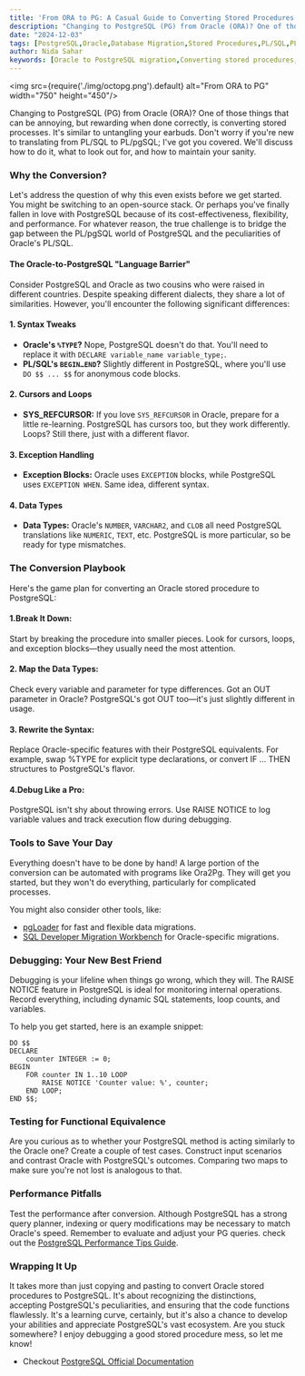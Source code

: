 ```yaml
---
title: 'From ORA to PG: A Casual Guide to Converting Stored Procedures'
description: "Changing to PostgreSQL (PG) from Oracle (ORA)? One of those things that can be annoying, but rewarding when done correctly, is converting stored processes. It's similar to untangling your earbuds. Don't worry if you're new to translating from PL/SQL to PL/pgSQL; I've got you covered. We'll discuss how to do it, what to look out for, and how to maintain your sanity."
date: "2024-12-03"
tags: [PostgreSQL,Oracle,Database Migration,Stored Procedures,PL/SQL,PL/pgSQL]
author: Nida Sahar
keywords: [Oracle to PostgreSQL migration,Converting stored procedures,PL/SQL to PL/pgSQL,Database migration guide,PostgreSQL syntax differences,Oracle compatibility,SQL debugging tools,PostgreSQL exception handling,Database performance optimization]
---
```



<img src={require('./img/octopg.png').default} alt="From ORA to PG" width="750" height="450"/>
<br/>

Changing to PostgreSQL (PG) from Oracle (ORA)? One of those things that can be annoying, but rewarding when done correctly, is converting stored processes. It's similar to untangling your earbuds. Don't worry if you're new to translating from PL/SQL to PL/pgSQL; I've got you covered. We'll discuss how to do it, what to look out for, and how to maintain your sanity.



### Why the Conversion?
Let's address the question of why this even exists before we get started. You might be switching to an open-source stack. Or perhaps you've finally fallen in love with PostgreSQL because of its cost-effectiveness, flexibility, and performance. For whatever reason, the true challenge is to bridge the gap between the PL/pgSQL world of PostgreSQL and the peculiarities of Oracle's PL/SQL.


#### The Oracle-to-PostgreSQL "Language Barrier"

Consider PostgreSQL and Oracle as two cousins who were raised in different countries. Despite speaking different dialects, they share a lot of similarities. However, you'll encounter the following significant differences:

#### 1. Syntax Tweaks

- **Oracle's `%TYPE`?** Nope, PostgreSQL doesn't do that. You'll need to replace it with `DECLARE variable_name variable_type;`.  
- **PL/SQL's `BEGIN…END`?** Slightly different in PostgreSQL, where you'll use `DO $$ ... $$` for anonymous code blocks.

#### 2. Cursors and Loops

- **SYS_REFCURSOR:** If you love `SYS_REFCURSOR` in Oracle, prepare for a little re-learning. PostgreSQL has cursors too, but they work differently. Loops? Still there, just with a different flavor.


#### 3. Exception Handling

- **Exception Blocks:** Oracle uses `EXCEPTION` blocks, while PostgreSQL uses `EXCEPTION WHEN`. Same idea, different syntax.

#### 4. Data Types

- **Data Types:** Oracle's `NUMBER`, `VARCHAR2`, and `CLOB` all need PostgreSQL translations like `NUMERIC`, `TEXT`, etc. PostgreSQL is more particular, so be ready for type mismatches.



### The Conversion Playbook

Here's the game plan for converting an Oracle stored procedure to PostgreSQL:

#### 1.Break It Down:
 Start by breaking the procedure into smaller pieces. Look for cursors, loops, and exception blocks—they usually need the most attention.


#### 2. Map the Data Types:
 Check every variable and parameter for type differences. Got an OUT parameter in Oracle? PostgreSQL's got OUT too—it's just slightly different in usage.


#### 3. Rewrite the Syntax:
 Replace Oracle-specific features with their PostgreSQL equivalents. For example, swap %TYPE for explicit type declarations, or convert IF … THEN structures to PostgreSQL's flavor.


#### 4.Debug Like a Pro:
 PostgreSQL isn't shy about throwing errors. Use RAISE NOTICE to log variable values and track execution flow during debugging.



### Tools to Save Your Day
Everything doesn't have to be done by hand! A large portion of the conversion can be automated with programs like Ora2Pg. They will get you started, but they won't do everything, particularly for complicated processes.

You might also consider other tools, like:  
- [pgLoader](https://pgloader.readthedocs.io/) for fast and flexible data migrations.  
- [SQL Developer Migration Workbench](https://www.oracle.com/database/technologies/appdev/sql-developer.html) for Oracle-specific migrations.

### Debugging: Your New Best Friend
Debugging is your lifeline when things go wrong, which they will. The RAISE NOTICE feature in PostgreSQL is ideal for monitoring internal operations. Record everything, including dynamic SQL statements, loop counts, and variables.

To help you get started, here is an example snippet:


```
DO $$ 
DECLARE
    counter INTEGER := 0;
BEGIN
    FOR counter IN 1..10 LOOP
        RAISE NOTICE 'Counter value: %', counter;
    END LOOP;
END $$;
```


### Testing for Functional Equivalence
Are you curious as to whether your PostgreSQL method is acting similarly to the Oracle one? Create a couple of test cases. Construct input scenarios and contrast Oracle with PostgreSQL's outcomes. Comparing two maps to make sure you're not lost is analogous to that.


### Performance Pitfalls
Test the performance after conversion. Although PostgreSQL has a strong query planner, indexing or query modifications may be necessary to match Oracle's speed. Remember to evaluate and adjust your PG queries. check out the [PostgreSQL Performance Tips Guide](https://www.postgresql.org/docs/current/performance-tips.html).

### Wrapping It Up
It takes more than just copying and pasting to convert Oracle stored procedures to PostgreSQL. It's about recognizing the distinctions, accepting PostgreSQL's peculiarities, and ensuring that the code functions flawlessly. It's a learning curve, certainly, but it's also a chance to develop your abilities and appreciate PostgreSQL's vast ecosystem.
Are you stuck somewhere? I enjoy debugging a good stored procedure mess, so let me know!


- Checkout [PostgreSQL Official Documentation](https://www.postgresql.org/docs/)  


